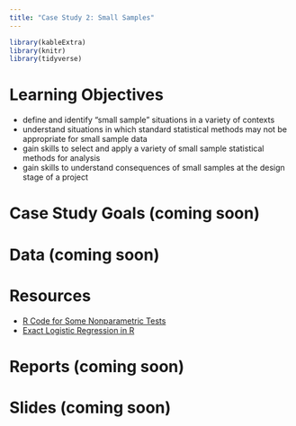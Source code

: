 ```yaml
---
title: "Case Study 2: Small Samples"
---
```


```r
library(kableExtra)
library(knitr)
library(tidyverse)
```


# Learning Objectives

- define and identify "small sample" situations in a variety of contexts
- understand situations in which standard statistical methods may not be appropriate for small sample data
- gain skills to select and apply a variety of small sample statistical methods for analysis
- gain skills to understand consequences of small samples at the design stage of a project


# Case Study Goals (coming soon)



# Data (coming soon)


# Resources 

- [R Code for Some Nonparametric Tests](https://www.statmethods.net/stats/nonparametric.html)
- [Exact Logistic Regression in R](https://stats.idre.ucla.edu/r/dae/exact-logistic-regression/)


# Reports (coming soon)



# Slides (coming soon)


